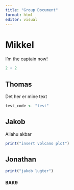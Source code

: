```yaml
---
title: "Group Document"
format: html
editor: visual
---
```


# Mikkel

I'm the captain now!

```r
2 + 2
```


## Thomas

Det her er mine text

```r
test_code <- "test"
```

## Jakob
Allahu akbar
```r
print("insert volcano plot")
```

## Jonathan

```r
print("jakob lugter")
```

#### BAK9
